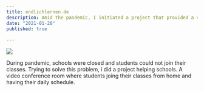 ```yaml
---
title: endlichlernen.de
description: Amid the pandemic, I initiated a project that provided a video conference solution for students to attend classes from home, ensuring continuity in their education.
date: "2021-01-20"
published: true
  
---
```



[![](/planetfall.png)](https://planetfall.io)

During pandemic, schools were closed and students could not join their classes. Trying to solve this problem, i did a project helping schools. A video conference room where students joing their classes from home and having their daily schedule.
